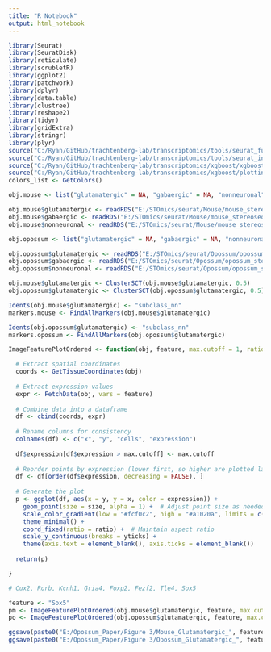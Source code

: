 ```yaml
---
title: "R Notebook"
output: html_notebook
---
```


```r

library(Seurat)
library(SeuratDisk)
library(reticulate)
library(scrubletR)
library(ggplot2)
library(patchwork)
library(dplyr)
library(data.table)
library(clustree)
library(reshape2)
library(tidyr)
library(gridExtra)
library(stringr)
library(plyr)
source("C:/Ryan/GitHub/trachtenberg-lab/transcriptomics/tools/seurat_functions.R")
source("C:/Ryan/GitHub/trachtenberg-lab/transcriptomics/tools/seurat_integration_functions.R")
source("C:/Ryan/GitHub/trachtenberg-lab/transcriptomics/xgboost/xgboost_train.R")
source("C:/Ryan/GitHub/trachtenberg-lab/transcriptomics/xgboost/plottingFxns.R")
colors_list <- GetColors()

obj.mouse <- list("glutamatergic" = NA, "gabaergic" = NA, "nonneuronal" = NA)

obj.mouse$glutamatergic <- readRDS("E:/STOmics/seurat/Mouse/mouse_stereoseq_ctx_glutamatergic_COLs_EXT_integrated.rds")
obj.mouse$gabaergic <- readRDS("E:/STOmics/seurat/Mouse/mouse_stereoseq_ctx_gabaergic_COLs_EXT_integrated.rds")
obj.mouse$nonneuronal <- readRDS("E:/STOmics/seurat/Mouse/mouse_stereoseq_ctx_nonneuronal_COLs_EXT_integrated.rds")

obj.opossum <- list("glutamatergic" = NA, "gabaergic" = NA, "nonneuronal" = NA)

obj.opossum$glutamatergic <- readRDS("E:/STOmics/seurat/Opossum/opossum_stereoseq_ctx_glutamatergic_COLs_EXT_integrated.rds")
obj.opossum$gabaergic <- readRDS("E:/STOmics/seurat/Opossum/opossum_stereoseq_ctx_gabaergic_COLs_EXT_integrated.rds")
obj.opossum$nonneuronal <- readRDS("E:/STOmics/seurat/Opossum/opossum_stereoseq_ctx_nonneuronal_COLs_EXT_integrated.rds")

```


```r

obj.mouse$glutamatergic <- ClusterSCT(obj.mouse$glutamatergic, 0.5)
obj.opossum$glutamatergic <- ClusterSCT(obj.opossum$glutamatergic, 0.5)

```


```r

Idents(obj.mouse$glutamatergic) <- "subclass_nn"
markers.mouse <- FindAllMarkers(obj.mouse$glutamatergic)

Idents(obj.opossum$glutamatergic) <- "subclass_nn"
markers.opossum <- FindAllMarkers(obj.opossum$glutamatergic)

```


```r

ImageFeaturePlotOrdered <- function(obj, feature, max.cutoff = 1, ratio = 1, size = 2, yticks = NA) {

  # Extract spatial coordinates
  coords <- GetTissueCoordinates(obj)
  
  # Extract expression values
  expr <- FetchData(obj, vars = feature)
  
  # Combine data into a dataframe
  df <- cbind(coords, expr)
  
  # Rename columns for consistency
  colnames(df) <- c("x", "y", "cells", "expression")
  
  df$expression[df$expression > max.cutoff] <- max.cutoff
  
  # Reorder points by expression (lower first, so higher are plotted last)
  df <- df[order(df$expression, decreasing = FALSE), ]
  
  # Generate the plot
  p <- ggplot(df, aes(x = y, y = x, color = expression)) +
    geom_point(size = size, alpha = 1) +  # Adjust point size as needed
    scale_color_gradient(low = "#fcf0c2", high = "#a1020a", limits = c(min(df$expression), max.cutoff)) +  # Use a good color scheme
    theme_minimal() +
    coord_fixed(ratio = ratio) +  # Maintain aspect ratio
    scale_y_continuous(breaks = yticks) +
    theme(axis.text = element_blank(), axis.ticks = element_blank())
  
  return(p)

}

```


```r

# Cux2, Rorb, Kcnh1, Gria4, Foxp2, Fezf2, Tle4, Sox5

feature <- "Sox5"
pm <- ImageFeaturePlotOrdered(obj.mouse$glutamatergic, feature, max.cutoff = 1, ratio = 1.5, yticks = c(0, 500, 1000, 1500))
po <- ImageFeaturePlotOrdered(obj.opossum$glutamatergic, feature, max.cutoff = 1, ratio = 0.77 * 1.5, yticks = c(0, 400, 800, 1200, 1600))

ggsave(paste0("E:/Opossum_Paper/Figure 3/Mouse_Glutamatergic_", feature, ".svg"), plot = pm, width = 7, height = 5)
ggsave(paste0("E:/Opossum_Paper/Figure 3/Opossum_Glutamatergic_", feature, ".svg"), plot = po, width = 7, height = 5)

```

























